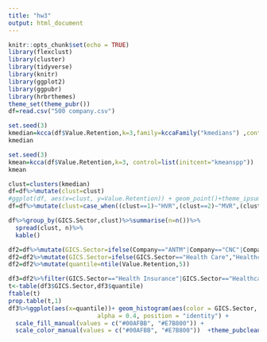 ---
title: "hw3"
output: html_document
---

```{r setup, include=FALSE}
knitr::opts_chunk$set(echo = TRUE)
library(flexclust)
library(cluster)
library(tidyverse)
library(knitr)
library(ggplot2)
library(ggpubr)
library(hrbrthemes)
theme_set(theme_pubr())
df=read.csv("500 company.csv")
```

```{r}
set.seed(3)
kmedian=kcca(df$Value.Retention,k=3,family=kccaFamily("kmedians") ,control=list(initcent="kmeanspp"))
kmedian
```
```{r}
set.seed(3)
kmean=kcca(df$Value.Retention,k=3, control=list(initcent="kmeanspp"))
kmean
```
```{r}
clust=clusters(kmedian)
df=df%>%mutate(clust=clust)
#ggplot(df, aes(x=clust, y=Value.Retention)) + geom_point()+theme_ipsum()
df=df%>%mutate(clust=case_when((clust==1)~"HVR",(clust==2)~"MVR",(clust==3)~"LVR"))
```

```{r}
df%>%group_by(GICS.Sector,clust)%>%summarise(n=n())%>%
  spread(clust, n)%>%
  kable()
```

```{r}
df2=df%>%mutate(GICS.Sector=ifelse(Company=="ANTM"|Company=="CNC"|Company=="CI"|Company=="HUM"|Company=="UNH","Health Insurance",as.character(df$GICS.Sector)))
df2=df2%>%mutate(GICS.Sector=ifelse(GICS.Sector=="Health Care","Healthcare Only",as.character(GICS.Sector)))
df2=df2%>%mutate(quantile=ntile(Value.Retention,5))
```

```{r}
df3=df2%>%filter(GICS.Sector=="Health Insurance"|GICS.Sector=="Healthcare Only")
t<-table(df3$GICS.Sector,df3$quantile)
ftable(t)
prop.table(t,1)
df3%>%ggplot(aes(x=quantile))+ geom_histogram(aes(color = GICS.Sector, fill = GICS.Sector),
                         alpha = 0.4, position = "identity") +
  scale_fill_manual(values = c("#00AFBB", "#E7B800")) +
  scale_color_manual(values = c("#00AFBB", "#E7B800"))  +theme_pubclean()

```